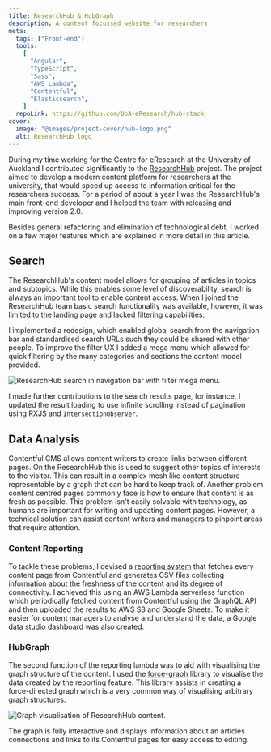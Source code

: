```yaml
---
title: ResearchHub & HubGraph
description: A content focussed website for researchers
meta:
  tags: ["Front-end"]
  tools:
    [
      "Angular",
      "TypeScript",
      "Sass",
      "AWS Lambda",
      "Contentful",
      "Elasticsearch",
    ]
  repoLink: https://github.com/UoA-eResearch/hub-stack
cover:
  image: "@images/project-cover/hub-logo.png"
  alt: ResearchHub logo
---
```



During my time working for the Centre for eResearch at the University of Auckland I contributed significantly to the
[ResearchHub](https://research-hub.auckland.ac.nz) project. The project aimed to develop a modern content platform for
researchers at the university, that would speed up access to information critical for the researchers success. For a
period of about a year I was the ResearchHub's main front-end developer and I helped the team with releasing and
improving version 2.0.

Besides general refactoring and elimination of technological debt, I worked on a few major features which are
explained in more detail in this article.

## Search

The ResearchHub's content model allows for grouping of articles in topics and subtopics. While this enables some level
of discoverability, search is always an important tool to enable content access. When I joined the ResearchHub team
basic search functionality was available, however, it was limited to the landing page and lacked filtering capabilities.

I implemented a redesign, which enabled global search from the navigation bar and standardised search URLs such they
could be shared with other people. To improve the filter UX I added a mega menu which allowed for quick filtering by the
many categories and sections the content model provided.

![ResearchHub search in navigation bar with filter mega menu.](../../images/rh-search-menu.png)

I made further contributions to the search results page, for instance, I updated the result loading to use
infinite scrolling instead of pagination using RXJS and `IntersectionObserver`.

## Data Analysis

Contentful CMS allows content writers to create links between different pages. On the ResearchHub this is used to
suggest other topics of interests to the visitor. This can result in a complex mesh like content structure representable
by a graph that can be hard to keep track of. Another problem content centred pages commonly face is how to ensure that
content is as fresh as possible. This problem isn't easily solvable with technology, as humans are important for writing
and updating content pages. However, a technical solution can assist content writers and managers to pinpoint areas that
require attention.

### Content Reporting

To tackle these problems, I devised a [reporting
system](https://github.com/UoA-eResearch/research-hub-contentful-reporting) that fetches every content page from
Contentful and generates CSV files collecting information about the freshness of the content and its degree of
connectivity. I achieved this using an AWS Lambda serverless function which periodically fetched content from Contentful
using the GraphQL API and then uploaded the results to AWS S3 and Google Sheets. To make it easier for content managers
to analyse and understand the data, a Google data studio dashboard was also created.

### HubGraph

The second function of the reporting lambda was to aid with visualising the graph structure of the content. I used the
[force-graph](https://github.com/vasturiano/force-graph) library to visualise the data created by the reporting feature.
This library assists in creating a force-directed graph which is a very common way of visualising arbitrary graph
structures.

![Graph visualisation of ResearchHub content.](../../images/rh-graph.png)

The graph is fully interactive and displays information about an articles connections and links to its Contentful pages
for easy access to editing.
